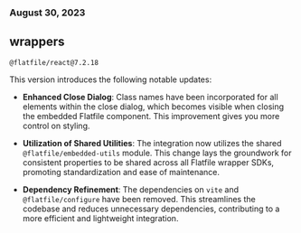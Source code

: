 ### August 30, 2023

## wrappers

`@flatfile/react@7.2.18`

This version introduces the following notable updates:

- **Enhanced Close Dialog**: Class names have been incorporated for all elements within the close dialog, which becomes visible when closing the embedded Flatfile component. This improvement gives you more control on styling.

- **Utilization of Shared Utilities**: The integration now utilizes the shared `@flatfile/embedded-utils` module. This change lays the groundwork for consistent properties to be shared across all Flatfile wrapper SDKs, promoting standardization and ease of maintenance.

- **Dependency Refinement**: The dependencies on `vite` and `@flatfile/configure` have been removed. This streamlines the codebase and reduces unnecessary dependencies, contributing to a more efficient and lightweight integration.

